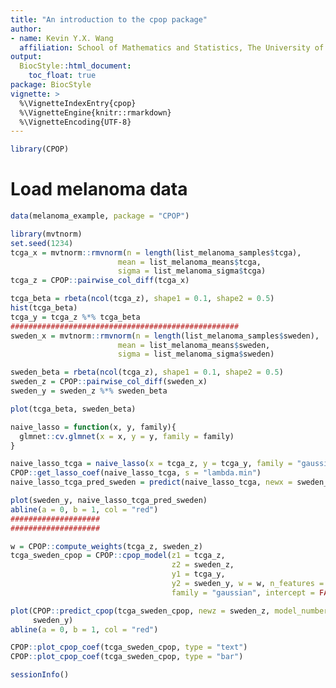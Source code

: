 ```yaml
---
title: "An introduction to the cpop package"
author:
- name: Kevin Y.X. Wang
  affiliation: School of Mathematics and Statistics, The University of Sydney, Australia
output:
  BiocStyle::html_document:
    toc_float: true
package: BiocStyle
vignette: >
  %\VignetteIndexEntry{cpop}
  %\VignetteEngine{knitr::rmarkdown}
  %\VignetteEncoding{UTF-8}
---
```

  
  
```r
library(CPOP)
```

# Load melanoma data 
```r
data(melanoma_example, package = "CPOP")
```


```r
library(mvtnorm)
set.seed(1234)
tcga_x = mvtnorm::rmvnorm(n = length(list_melanoma_samples$tcga), 
                        mean = list_melanoma_means$tcga, 
                        sigma = list_melanoma_sigma$tcga)
tcga_z = CPOP::pairwise_col_diff(tcga_x)

tcga_beta = rbeta(ncol(tcga_z), shape1 = 0.1, shape2 = 0.5)
hist(tcga_beta)
tcga_y = tcga_z %*% tcga_beta
###################################################
sweden_x = mvtnorm::rmvnorm(n = length(list_melanoma_samples$sweden), 
                        mean = list_melanoma_means$sweden, 
                        sigma = list_melanoma_sigma$sweden)

sweden_beta = rbeta(ncol(tcga_z), shape1 = 0.1, shape2 = 0.5)
sweden_z = CPOP::pairwise_col_diff(sweden_x)
sweden_y = sweden_z %*% sweden_beta
```


```r
plot(tcga_beta, sweden_beta)
```


```r
naive_lasso = function(x, y, family){
  glmnet::cv.glmnet(x = x, y = y, family = family)
}

naive_lasso_tcga = naive_lasso(x = tcga_z, y = tcga_y, family = "gaussian")
CPOP::get_lasso_coef(naive_lasso_tcga, s = "lambda.min")
naive_lasso_tcga_pred_sweden = predict(naive_lasso_tcga, newx = sweden_z, s = "lambda.min")

plot(sweden_y, naive_lasso_tcga_pred_sweden)
abline(a = 0, b = 1, col = "red")
####################
####################
```


```r
w = CPOP::compute_weights(tcga_z, sweden_z)
tcga_sweden_cpop = CPOP::cpop_model(z1 = tcga_z, 
                                    z2 = sweden_z, 
                                    y1 = tcga_y, 
                                    y2 = sweden_y, w = w, n_features = 100, alpha = 1, 
                                    family = "gaussian", intercept = FALSE)

plot(CPOP::predict_cpop(tcga_sweden_cpop, newz = sweden_z, model_number = 1),
     sweden_y)
abline(a = 0, b = 1, col = "red")

CPOP::plot_cpop_coef(tcga_sweden_cpop, type = "text")
CPOP::plot_cpop_coef(tcga_sweden_cpop, type = "bar")
```


<!-- ```{r} -->
<!-- ridge1_coef = coef(tcga_sweden_cpop$en1, s = tcga_sweden_cpop$en1$lambda) -->
<!-- ridge2_coef = coef(tcga_sweden_cpop$en2, s = tcga_sweden_cpop$en2$lambda) -->

<!-- which(tcga_sweden_cpop$en1$lambda == tcga_sweden_cpop$en1$lambda.min) -->
<!-- which(tcga_sweden_cpop$en2$lambda == tcga_sweden_cpop$en2$lambda.min) -->

<!-- new_iden_dist = function(x, y){ -->
<!--   identityDist(x, y) + -->
<!--     abs(e1071::skewness(x, y)) + -->
<!--     (1 - cor(x, y)) -->
<!-- } -->

<!-- one_vs_mat_newdist = function(x, mat){ -->
<!--   purrr::map_dbl(1:100, -->
<!--                  ~ tryCatch(new_iden_dist(x, mat[,.x]), error = function(e){10})) -->
<!-- } -->

<!-- beta_newdist = purrr::map(1:100, -->
<!--                            ~ one_vs_mat_newdist(ridge1_coef[,.x], ridge2_coef)) %>% -->
<!--   do.call(cbind, .) %>% abs -->

<!-- beta_newdist %>% -->
<!--   d3heatmap::d3heatmap(Rowv = F, Colv = F, colors = "Blues") -->
<!-- ############################### -->
<!-- beta_newdist_index = which(beta_newdist == min(beta_newdist), arr.ind = TRUE) -->
<!-- plot(ridge1_coef[,beta_newdist_index[1]],  -->
<!--      ridge2_coef[,beta_newdist_index[2]]) -->
<!-- abline(a = 0, b = 1, col = "red") -->

<!-- newdist_beta1 = (ridge1_coef[,beta_newdist_index[1]])[-1] -->
<!-- newdist_beta2 = (ridge2_coef[,beta_newdist_index[1]])[-1] -->

<!-- plot(tcga_z[,names(newdist_beta1)] %*% newdist_beta1,  -->
<!--      tcga_z[,names(newdist_beta2)] %*% newdist_beta2) -->
<!-- abline(a = 0, b = 1, col = "red") -->

<!-- plot(sweden_z[,names(newdist_beta1)] %*% newdist_beta1,  -->
<!--      sweden_z[,names(newdist_beta2)] %*% newdist_beta2) -->
<!-- abline(a = 0, b = 1, col = "red") -->
<!-- ``` -->






```r
sessionInfo()
```

